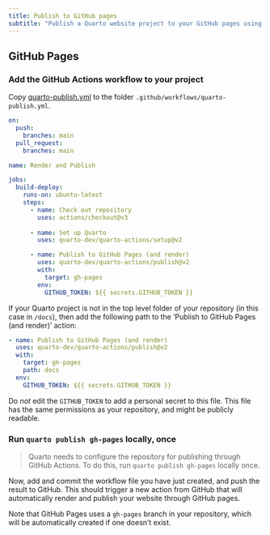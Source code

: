 ```yaml
---
title: Publish to GitHub pages
subtitle: "Publish a Quarto website project to your GitHub pages using GitHub actions."
---
```


## GitHub Pages

### Add the GitHub Actions workflow to your project

Copy [quarto-publish.yml](https://github.com/craig-shenton/nhs-r-reporting/blob/main/_assets/actions/quarto-publish-example.yml) to the folder `.github/workflows/quarto-publish.yml`.

```yaml
on:
  push:
    branches: main
  pull_request:
    branches: main

name: Render and Publish

jobs:
  build-deploy:
    runs-on: ubuntu-latest
    steps:
      - name: Check out repository
        uses: actions/checkout@v3
        
      - name: Set up Quarto
        uses: quarto-dev/quarto-actions/setup@v2

      - name: Publish to GitHub Pages (and render)
        uses: quarto-dev/quarto-actions/publish@v2
        with:
          target: gh-pages
        env:
          GITHUB_TOKEN: ${{ secrets.GITHUB_TOKEN }}
```

::: {.callout-note}
If your Quarto project is not in the top level folder of your repository (in this case in `/docs`), then add the following path to the 'Publish to GitHub Pages (and render)' action: 

```yaml
- name: Publish to GitHub Pages (and render)
  uses: quarto-dev/quarto-actions/publish@v2
  with:
    target: gh-pages
    path: docs
  env:
    GITHUB_TOKEN: ${{ secrets.GITHUB_TOKEN }}
```
:::

::: {.callout-warning}
Do *not* edit the `GITHUB_TOKEN` to add a personal secret to this file. This file has the same permissions as your repository, and might be publicly readable.
:::
   
### Run `quarto publish gh-pages` locally, once

> Quarto needs to configure the repository for publishing through GitHub Actions. To do this, run `quarto publish gh-pages` locally once.

Now, add and commit the workflow file you have just created, and push the result to GitHub. This should trigger a new action from GitHub that will automatically render and publish your website through GitHub pages.

Note that GitHub Pages uses a `gh-pages` branch in your repository, which will be automatically created if one doesn't exist.